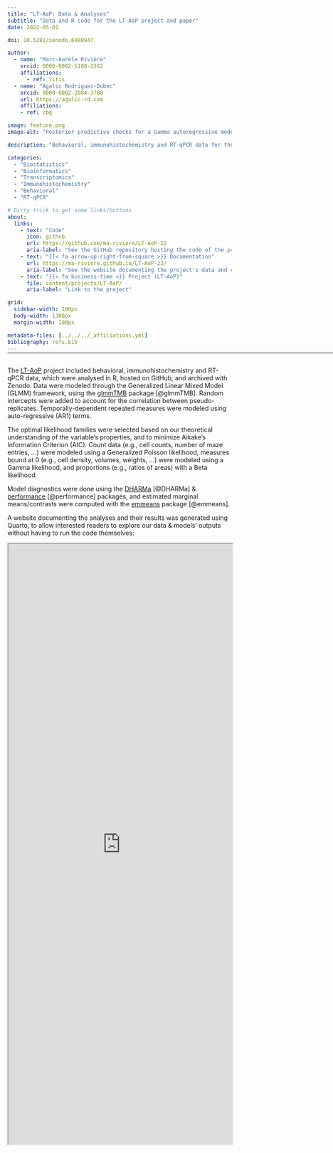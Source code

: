 ```yaml
---
title: "LT-AoP: Data & Analyses"
subtitle: "Data and R code for the LT-AoP project and paper"
date: 2022-05-01

doi: 10.5281/zenodo.6480947

author:
  - name: "Marc-Aurèle Rivière"
    orcid: 0000-0002-5108-3382
    affiliations:
      - ref: litis
  - name: "Agalic Rodriguez-Duboc"
    orcid: 0000-0002-2084-3780
    url: https://agalic-rd.com
    affiliations:
    - ref: cbg

image: feature.png
image-alt: "Posterior predictive checks for a Gamma autoregressive model on mouse weight evolution through time"

description: "Behavioral, immunohistochemistry and RT-qPCR data for the LT-AoP project were analysed in R, hosted on GitHub, and archived through Zenodo."

categories:
  - "Biostatistics"
  - "Bioinformatics"
  - "Transcriptomics"
  - "Immunohistochemistry"
  - "Behavioral"
  - "RT-qPCR"

# Dirty trick to get some links/buttons
about:
  links:
    - text: "Code"
      icon: github
      url: https://github.com/ma-riviere/LT-AoP-22
      aria-label: "See the GitHub repository hosting the code of the project and related paper"
    - text: "{{< fa arrow-up-right-from-square >}} Documentation"
      url: https://ma-riviere.github.io/LT-AoP-22/
      aria-label: "See the website documenting the project's data and code"
    - text: "{{< fa business-time >}} Project (LT-AoP)"
      file: content/projects/LT-AoP/
      aria-label: "Link to the project"

grid:
  sidebar-width: 100px
  body-width: 1300px
  margin-width: 100px

metadata-files: [../../../_affiliations.yml]
bibliography: refs.bib
---
```


<hr style="margin-bottom: 30px; margin-top: -12px;" width="1300">

The [LT-AoP](/content/projects/LT-AoP/) project included behavioral, immunohistochemistry and RT-qPCR data, which were analysed in R, hosted on GitHub, and archived with Zenodo. Data were modeled through the Generalized Linear Mixed Model (GLMM) framework, using the [glmmTMB](https://glmmtmb.github.io/glmmTMB/) package [@glmmTMB]. Random intercepts were added to account for the correlation between pseudo-replicates. Temporally-dependent repeated measures were modeled using auto-regressive (AR1) terms.

The optimal likelihood families were selected based on our theoretical understanding of the variable’s properties, and to minimize Aikake's Information Criterion (AIC). Count data (e.g., cell counts, number of maze entries, …) were modeled using a Generalized Poisson likelihood, measures bound at 0 (e.g., cell density, volumes, weights, …) were modeled using a Gamma likelihood, and proportions (e.g., ratios of areas) with a Beta likelihood.

Model diagnostics were done using the [DHARMa](https://florianhartig.github.io/DHARMa/) [@DHARMa] & [performance](https://easystats.github.io/performance/) [@performance] packages, and estimated marginal means/contrasts were computed with the [emmeans](https://github.com/rvlenth/emmeans) package [@emmeans].

A website documenting the analyses and their results was generated using Quarto, to allow interested readers to explore our data & models' outputs without having to run the code themselves:

<iframe src="https://ma-riviere.github.io/LT-AoP-22/" width="100%" height="1350" allow="fullscreen"></iframe>